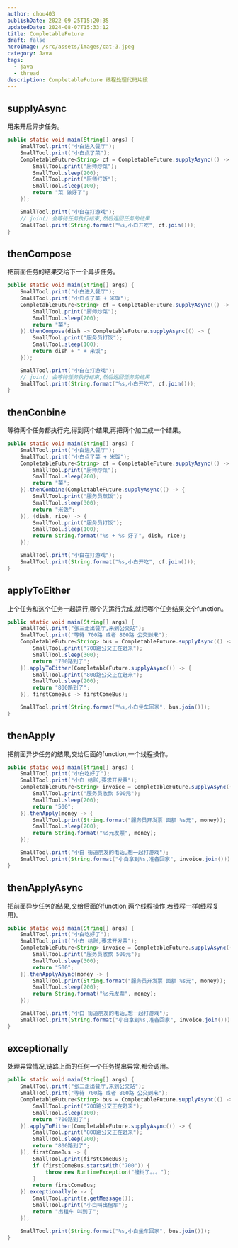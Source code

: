 ```yaml
---
author: chou403
publishDate: 2022-09-25T15:20:35
updatedDate: 2024-08-07T15:33:12
title: CompletableFuture
draft: false
heroImage: /src/assets/images/cat-3.jpeg
category: Java
tags:
  - java
  - thread
description: CompletableFuture 线程处理代码片段
---
```


## supplyAsync

用来开启异步任务。

```java
public static void main(String[] args) {
    SmallTool.print("小白进入餐厅");
    SmallTool.print("小白点了菜");
    CompletableFuture<String> cf = CompletableFuture.supplyAsync(() -> {
        SmallTool.print("厨师炒菜");
        SmallTool.sleep(200);
        SmallTool.print("厨师打饭");
        SmallTool.sleep(100);
        return "菜 做好了";
    });

    SmallTool.print("小白在打游戏");
    // join() 会等待任务执行结束,然后返回任务的结果
    SmallTool.print(String.format("%s,小白开吃", cf.join()));
}
```

## thenCompose

把前面任务的结果交给下一个异步任务。

```java
public static void main(String[] args) {
    SmallTool.print("小白进入餐厅");
    SmallTool.print("小白点了菜 + 米饭");
    CompletableFuture<String> cf = CompletableFuture.supplyAsync(() -> {
        SmallTool.print("厨师炒菜");
        SmallTool.sleep(200);
        return "菜";
    }).thenCompose(dish -> CompletableFuture.supplyAsync(() -> {
        SmallTool.print("服务员打饭");
        SmallTool.sleep(100);
        return dish + " + 米饭";
    }));

    SmallTool.print("小白在打游戏");
    // join() 会等待任务执行结束,然后返回任务的结果
    SmallTool.print(String.format("%s,小白开吃", cf.join()));
}
```

## thenConbine

等待两个任务都执行完,得到两个结果,再把两个加工成一个结果。

```java
public static void main(String[] args) {
    SmallTool.print("小白进入餐厅");
    SmallTool.print("小白点了菜 + 米饭");
    CompletableFuture<String> cf = CompletableFuture.supplyAsync(() -> {
        SmallTool.print("厨师炒菜");
        SmallTool.sleep(200);
        return "菜";
    }).thenCombine(CompletableFuture.supplyAsync(() -> {
        SmallTool.print("服务员蒸饭");
        SmallTool.sleep(300);
        return "米饭";
    }), (dish, rice) -> {
        SmallTool.print("服务员打饭");
        SmallTool.sleep(100);
        return String.format("%s + %s 好了", dish, rice);
    });

    SmallTool.print("小白在打游戏");
    SmallTool.print(String.format("%s,小白开吃", cf.join()));
}
```

## applyToEither

上个任务和这个任务一起运行,哪个先运行完成,就把哪个任务结果交个function。

```java
public static void main(String[] args) {
    SmallTool.print("张三走出餐厅,来到公交站");
    SmallTool.print("等待 700路 或者 800路 公交到来");
    CompletableFuture<String> bus = CompletableFuture.supplyAsync(() -> {
        SmallTool.print("700路公交正在赶来");
        SmallTool.sleep(300);
        return "700路到了";
    }).applyToEither(CompletableFuture.supplyAsync(() -> {
        SmallTool.print("800路公交正在赶来");
        SmallTool.sleep(200);
        return "800路到了";
    }), firstComeBus -> firstComeBus);

    SmallTool.print(String.format("%s,小白坐车回家", bus.join()));
}
```

## thenApply

把前面异步任务的结果,交给后面的function,一个线程操作。

```java
public static void main(String[] args) {
    SmallTool.print("小白吃好了");
    SmallTool.print("小白 结账,要求开发票");
    CompletableFuture<String> invoice = CompletableFuture.supplyAsync(() -> {
        SmallTool.print("服务员收款 500元");
        SmallTool.sleep(200);
        return "500";
    }).thenApply(money -> {
        SmallTool.print(String.format("服务员开发票 面额 %s元", money));
        SmallTool.sleep(200);
        return String.format("%s元发票", money);
    });

    SmallTool.print("小白 街道朋友的电话,想一起打游戏");
    SmallTool.print(String.format("小白拿到%s,准备回家", invoice.join()));
}
```

## thenApplyAsync

把前面异步任务的结果,交给后面的function,两个线程操作,若线程一样(线程复用)。

```java
public static void main(String[] args) {
    SmallTool.print("小白吃好了");
    SmallTool.print("小白 结账,要求开发票");
    CompletableFuture<String> invoice = CompletableFuture.supplyAsync(() -> {
        SmallTool.print("服务员收款 500元");
        SmallTool.sleep(300);
        return "500";
    }).thenApplyAsync(money -> {
        SmallTool.print(String.format("服务员开发票 面额 %s元", money));
        SmallTool.sleep(200);
        return String.format("%s元发票", money);
    });

    SmallTool.print("小白 街道朋友的电话,想一起打游戏");
    SmallTool.print(String.format("小白拿到%s,准备回家", invoice.join()));
}
```

## exceptionally

处理异常情况,链路上面的任何一个任务抛出异常,都会调用。

```java
public static void main(String[] args) {
    SmallTool.print("张三走出餐厅,来到公交站");
    SmallTool.print("等待 700路 或者 800路 公交到来");
    CompletableFuture<String> bus = CompletableFuture.supplyAsync(() -> {
        SmallTool.print("700路公交正在赶来");
        SmallTool.sleep(100);
        return "700路到了";
    }).applyToEither(CompletableFuture.supplyAsync(() -> {
        SmallTool.print("800路公交正在赶来");
        SmallTool.sleep(200);
        return "800路到了";
    }), firstComeBus -> {
        SmallTool.print(firstComeBus);
        if (firstComeBus.startsWith("700")) {
            throw new RuntimeException("撞树了。。。");
        }
        return firstComeBus;
    }).exceptionally(e -> {
        SmallTool.print(e.getMessage());
        SmallTool.print("小白叫出租车");
        return "出租车 叫到了";
    });

    SmallTool.print(String.format("%s,小白坐车回家", bus.join()));
}
```
